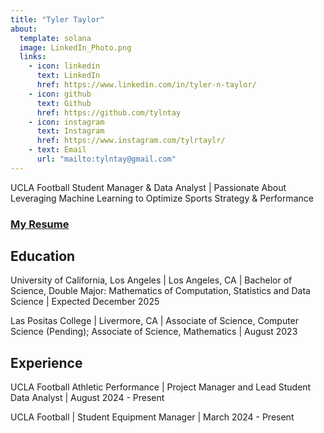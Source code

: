 ```yaml
---
title: "Tyler Taylor"
about:
  template: solana
  image: LinkedIn_Photo.png
  links:
    - icon: linkedin
      text: LinkedIn
      href: https://www.linkedin.com/in/tyler-n-taylor/
    - icon: github
      text: Github
      href: https://github.com/tylntay
    - icon: instagram
      text: Instagram
      href: https://www.instagram.com/tylrtaylr/
    - text: Email
      url: "mailto:tylntay@gmail.com"
---
```


UCLA Football Student Manager & Data Analyst | Passionate About Leveraging Machine Learning to Optimize Sports Strategy & Performance

### [My Resume](/Tyler Taylor - Winter 2025 Resume Edited.docx (2).pdf)

## Education

University of California, Los Angeles | Los Angeles, CA |
Bachelor of Science, Double Major: Mathematics of Computation,
Statistics and Data Science | Expected December 2025

Las Positas College | Livermore, CA |
Associate of Science, Computer Science (Pending);
Associate of Science, Mathematics | August 2023

## Experience

UCLA Football Athletic Performance | Project Manager and Lead Student Data Analyst | August 2024 - Present

UCLA Football | Student Equipment Manager | March 2024 - Present